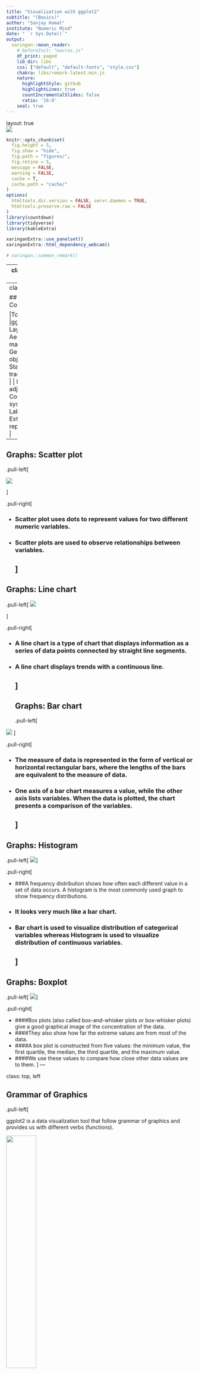 ```yaml
---
title: "Visualization with ggplot2"
subtitle: "(Basics)"
author: "Sanjay Hamal"
institute: "Numeric Mind"
date: " `r Sys.Date()`"
output: 
  xaringan::moon_reader:
    # beforeInit: "macros.js"
    df_print: paged
    lib_dir: libs
    css: ["default", "default-fonts", "style.css"]
    chakra: libs/remark-latest.min.js
    nature:
      highlightStyle: github
      highlightLines: true
      countIncrementalSlides: false
      ratio: '16:9'
    seal: true
---
```

layout: true
<div class="my-header"></div>
<div class="my-footer"><img src="imgs/nm-logo.png"/></div> 


```r
knitr::opts_chunk$set(
  fig.height = 5,
  fig.show = "hide",
  fig.path = "figures/",
  fig.retine = 5,
  message = FALSE,
  warning = FALSE,
  cache = T,
  cache.path = "cache/"
)
options(
  htmltools.dir.version = FALSE, servr.daemon = TRUE,
  htmltools.preserve.raw = FALSE
)
library(countdown)
library(tidyverse)
library(kableExtra)

xaringanExtra::use_panelset()
xaringanExtra::html_dependency_webcam()

# xaringan::summon_remark()
```



---
class: middle, center

# Data Visualization with

<img src="imgs/ggplot2.png" width="20%">


---
class: top, left

## Table of Content

|Topics |
|--- |
|ggplot2 |
| Layers  |             |
| Aesthetic mappings | |
| Geometric objects |
| Statistical transformations |
| Position adjustments |
| Coordinate system |
| Labeling |
| Extra graphical representations |

---

## Graphs: Scatter plot

.pull-left[

![](`r knitr::fig_chunk('ggplot_mapping', 'png')`)

]

.pull-right[

- ### Scatter plot uses dots to represent values for two different numeric variables.
- ### Scatter plots are used to observe relationships between variables.
]
---

## Graphs: Line chart

.pull-left[
![](`r knitr::fig_chunk('blood_line', 'png')`)

]

.pull-right[

- ### A line chart is a type of chart that displays information as a series of data points connected by straight line segments.

- ### A line chart displays trends with a continuous line.
]
---
## Graphs: Bar chart
.pull-left[

![](`r knitr::fig_chunk('diamonds_cut_fill', 'png')`)
]

.pull-right[

- ### The measure of data is represented in the form of vertical or horizontal rectangular bars, where the lengths of the bars are equivalent to the measure of data.
- ### One axis of a bar chart measures a value, while the other axis lists variables. When the data is plotted, the chart presents a comparison of the variables.
]
---

## Graphs: Histogram

.pull-left[
![](`r knitr::fig_chunk('diamonds_histogram', 'png')`)
]

.pull-right[

- ###A frequency distribution shows how often each different value in a set of data occurs. A histogram is the most commonly used graph to show frequency distributions. 
- ### It looks very much like a bar chart.
- ### Bar chart is used to visualize distribution of categorical variables whereas Histogram is used to visualize distribution of continuous variables.
]
---

## Graphs: Boxplot

.pull-left[
![](`r knitr::fig_chunk('diamonds_boxplot_2', 'png')`)
]

.pull-right[

- ####Box plots (also called box-and-whisker plots or box-whisker plots) give a good graphical image of the concentration of the data. 
- ####They also show how far the extreme values are from most of the data. 
- ####A box plot is constructed from five values: the minimum value, the first quartile, the median, the third quartile, and the maximum value. 
- ####We use these values to compare how close other data values are to them.
]
---

class: top, left

## Grammar of Graphics

.pull-left[

ggplot2 is a data visualization tool that follow grammar of graphics
and provides us with different verbs (functions).

<img src="imgs/ggplot2_tidyverse.png" width="40%">

]

.pull-right[

```r
library(ggplot2) #<<
```

]

---
class: top, left

## ggplot2: Layers


- Plots in **ggplot2** are made up of layers which make our work easier.

--

<br><br><br>

.pull-left[

<img src="imgs/ggplot2_layers.png" width="80%">

]

--

.pull-right[
<img src="imgs/ggplot2_layers_2.png" width="80%">

]



---
class: top, left

## ggplot2: Layers

.panelset[
.panel[.panel-name[Data]

Let's have a look at a table available in R called "cars". 

.pull-left[
```r
head(cars)


```
]

]

.panel[.panel-name[Blank]

.pull-left[

```r
ggplot(cars) #<<
```

<br><br>

Here, 

- **ggplot** is a function for plotting

- **cars** is a data set.

]


.pull-right[

![](`r knitr::fig_chunk('ggplot_blank1', 'png')`)

]
]

.panel[.panel-name[Layer 1]

.pull-left[

```r
ggplot(cars) +
  geom_point(aes(x = speed, y = dist)) #<<
```

<br><br>

Here, 

- **+** is a operator which join our layers

]

.pull-right[

![](`r knitr::fig_chunk('ggplot_layer1ex', 'png')`)

]

]


.panel[.panel-name[Layer 2]

.pull-left[

```r
ggplot(cars) +
  geom_point(aes(x = speed, y = dist)) +
  geom_line(aes(x = speed, y = dist)) #<<
```


]

.pull-right[

![](`r knitr::fig_chunk('ggplot_layer2ex', 'png')`)


]
]

]



---
class: top, left

## ggplot2: Aesthetic Mapping 

.panelset[
.panel[.panel-name[About]

.pull-left[

- An aesthetic is a visual property of the objects in your plot. It include things like the size, the shape, or the color of your points.

- For a particular layer, the components of X-axis and Y-axis are defined in aesthetics. 

```r
ggplot(cars) +
  geom_point(aes(x = speed, y = dist), size=3, color='red')
```

]
.pull-right[

![](`r knitr::fig_chunk('ggplot_layer2aex', 'png')`)


]



]

.panel[.panel-name[Data]

.pull-left[

```r
head(cars)
```


]

]


.panel[.panel-name[Axis]

.pull-left[

```r
ggplot(data = cars) +
  geom_point(
    mapping = aes(x = speed, y = dist) #<<
  )
```


Here, 

- geom_point() is used for creating scatter plot

]

.pull-right[

![](`r knitr::fig_chunk('ggplot_mappingex', 'png')`)

]

]


.panel[.panel-name[Color]

.pull-left[

```r
ggplot(data = cars) +
  geom_point(
    mapping = aes(x = speed, y = dist),
    color = "red" #<<
  )
```

- The colors could be simple "red", "blue", "green" and so on or Colors can specified as a hexadecimal RGB triplet, such as "#0066CC".

]

.pull-right[

![](`r knitr::fig_chunk('ggplot_colorex', 'png')`)

]
]



.panel[.panel-name[Size]

.pull-left[

```r
ggplot(data = cars) +
  geom_point(
    mapping = aes(x = speed, y = dist),
    color = "red",
    size = 5 #<<
  )
```


]

.pull-right[

![](`r knitr::fig_chunk('ggplot_sizeex', 'png')`)


]]


.panel[.panel-name[Shape]

.pull-left[

```r
ggplot(data = cars) +
  geom_point(
    mapping = aes(x = speed, y = dist),
    color = "blue",
    size = 8,
    shape = 3 #<<
  )
```


- In ggplot2, there are **25 shapes** available.
- Here, **shape = 3** is **+** 
- By default, the **shape = 21** i.e circle 

]

.pull-right[

![](`r knitr::fig_chunk('ggplot_shapeex', 'png')`)

]
]

.panel[.panel-name[Shape List]

.pull-left[

.center[
<img src="imgs/ggplot2_shapes_list.png" width="70%">
]

]

]

.panel[.panel-name[Opacity]

.pull-left[

```r

ggplot(data = cars) +
  geom_point(
    mapping = aes(x = speed, y = dist),
    color = "blue",
    size = 8,
    shape = 3,
    alpha = 0.4 #<<
  )

```


]

.pull-right[

![](`r knitr::fig_chunk('ggplot_alphaex', 'png')`)

]

]

.panel[.panel-name[Revisit]

.pull-left[

| Topics  | Description |
|---|---|
| aes(x =, y =) | set variables for x-axis and y-axis
| color = | set color of points
| shape = | set shape of points
|  size = | size of points
| alpha = | opacity of points


]


]


]


---
class: top, left

## Your Turn - 01

`r countdown(minutes = 0, warn_when = 10, seconds = 300,  top = 0)`

---
class: top, left

## Mapping Aesthetics to the variables

.panelset[

.panel[.panel-name[Data]

- blood:
```r

blood <- data.frame(
  Location = 1:10,
  Demand = sample(1:10, 10),
  Types = c("A+", "A+", "AB+", "A+", "O+", "AB+", "O+", "AB+", "AB+", "O+"),
  Serial_num = sample(1:15, 10),
  Gender = c(
    "Male", "Female", "Male", "Female", "Female",
    "Male", "Male", "Female", "Female", "Female"
  )
)
blood
```

]


.panel[.panel-name[Color]

.pull-left[

```r
ggplot(data = blood) +
  geom_point(
    mapping =
      aes(
        x = Location, y = Demand,
        color = Types #<<
      ),
    size = 5
  )
```

- Notice that, the color attribute is wrapped inside **aes()**. 
]

.pull-right[

![](`r knitr::fig_chunk('blood_colorex', 'png')`)

]

]

.panel[.panel-name[Color and Shape]

.pull-left[

```r
ggplot(data = blood) +
  geom_point(
    mapping =
      aes(
        x = Location, y = Demand,
        color = Types,
        shape = Gender #<<
      ),
    size = 8
  )
```

- Notice that the color and shape attributes are wrapped inside **aes()**.

]

.pull-right[

![](`r knitr::fig_chunk('blood_shapeex', 'png')`)

]
]

]

---
class: top, left

## Geometric Objects

.panelset[

.panel[.panel-name[About]

.pull-left[


- A geom is the geometrical object that a plot uses to represent data.

- geom_point is the geometrical object that plots scatter plot to represent data.


]

.pull-right[


]

]


.panel[.panel-name[Types]

.pull-left[

| Type | Function |
|---|---|
| Point | `geom_point()` |
| Line | `geom_line()` |
| Bar | `geom_bar()`, `geom_col()` |
| Histogram | `geom_histogram()` |
| Regression | `geom_smooth()` |
| Box plot | `geom_boxplot()` |
| Count | `geom_count()` |
| Density | `geom_density()` |


]

.pull-right[

| Type | Function |
|---|---|
| Text | `geom_text()` |
| Vert./Horiz. Line | `geom_{vh}line()` |

]

]



.panel[.panel-name[Common Mistakes]


**Incorrect way**

```r
ggplot(data = blood)
+geom_point(mapping = aes(x = Location, y = Demand)) #<<
+geom_line(mapping = aes(x = Location, y = Demand)) #<<
```


**Correct way**

```r
ggplot(data = blood) +
  geom_point(mapping = aes(x = Location, y = Demand)) + #<<
  geom_line(mapping = aes(x = Location, y = Demand)) + #<<
  geom_smooth(mapping = aes(x = Location, y = Demand))
```

Here, 

'+' sign should be placed in the same line where the previous layer ends.


]



]

---
class: top, left

## Combining plots


.panelset[
.panel[.panel-name[Data]

```r
head(blood)
```

]

.panel[.panel-name[Scatter Plot]

.pull-left60[

```r
ggplot(data = blood) +
  geom_point(mapping = aes(x = Location, y = Demand)) #<<
```


]

.pull-right40[

![](`r knitr::fig_chunk('blood_scatterex', 'png')`)

]

]


.panel[.panel-name[Line Plot]

.pull-left60[

```r
ggplot(data = blood) +
  geom_point(mapping = aes(x = Location, y = Demand)) +
  geom_line(mapping = aes(x = Location, y = Demand)) #<<
```


]

.pull-right40[

![](`r knitr::fig_chunk('blood_lineex', 'png')`)

]
]



.panel[.panel-name[Global Aesthetics]

.pull-left60[

```r
ggplot(data = blood) +
  geom_point(mapping = aes(x = Location, y = Demand)) + #<<
  geom_line(mapping = aes(x = Location, y = Demand)) 
```

Here, we can globally set mapping aesthetics in ggplot() 

```r
ggplot(
  data = blood,
  mapping = aes(x = Location, y = Demand)  #<<
) +
  geom_point() +
  geom_line() 
```


]

.pull-right40[

![](`r knitr::fig_chunk('blood_regressionex', 'png')`)

]

]


.panel[.panel-name[Additional changes]

.pull-left[

```r
ggplot(
  data = blood,
  mapping = aes(x = Location, y = Demand)
) +
  geom_point(color = "red") + # makes the points red
  geom_line(color = 'green')  #changes the line color
  
```


]

.pull-right[

![](`r knitr::fig_chunk('own_geomsex', 'png')`)

]

]


]


---
class: top, left

## Geom Properties


.panelset[
.panel[.panel-name[Data]


- blood:

```r
blood
```



]

.panel[.panel-name[Shape]

.pull-left[

```r
ggplot(data = blood, 
       mapping = aes(x = Location, y = Demand)) +
  geom_point(shape=3)+
  geom_line(shape = 22)
```

Here, 

Plotting a line plot: It has it's own mapping. 
There is no shape of a point in line. Hence it ignores the parameter 'shape' with a warning.

]

.pull-right[

![](`r knitr::fig_chunk('mpg_shape_22ex', 'png')`)


]

]


.panel[.panel-name[Linetype]

.pull-left[

```r
ggplot(data = blood, 
       mapping = aes(x = Location, y = Demand)) +
  geom_line(
    linetype = "dashed"
  )
```

Here, 

- However, you can use aesthetic mappings of geom_line to make changes in the type of line.
- Linetype='dashed' gives a dashed line instead of a solid line.

]

.pull-right[

![](`r knitr::fig_chunk('mpg_line_dashedex', 'png')`)


]

]







]


---
class: top, left

## Your Turn - 02

`r countdown(minutes = 0, warn_when = 10, seconds = 300,  top = 0)`


---
class: top, left

## Statistical Transformation

.panelset[
.panel[.panel-name[About]

- The algorithm used to calculate new values for a graph is called a stat, short for statistical transformation.

- In other graphs such as scatter plot, line plot, smooth-line, new values are not computed.

- In graphs like bar plot, box plots, histograms etc, new values are computed such as counts, proportions, summary etc.


]


.panel[.panel-name[Diamonds]

```r
head(diamonds)
```



]

.panel[.panel-name[Process]

<img src="imgs/bar1.png" width="100%">

]

.panel[.panel-name[BarPlot1]

.pull-left[


```r
ggplot(data = diamonds)+
  geom_bar(mapping = aes(x=cut))


# similar code

# ggplot(data = diamonds)+
#   geom_bar(mapping = aes(x=cut),
#            stat="count")

```

Here, 

- 'count' variable is computed and mapped to Y-axis.
- **stat**= 'count' by default
]

.pull-right[

![](`r knitr::fig_chunk('diamonds_cut_xaxisex', 'png')`)

]

]

.panel[.panel-name[BarPlot2]

.pull-left[

```r

ggplot(data = diamonds)+
  geom_bar(mapping = aes(y=cut))
```


]

.pull-right[

![](`r knitr::fig_chunk('diamonds_cut_yaxisex', 'png')`)

]

]


]
---

class: top, left

## Statistical Transformation

.panelset[

.panel[.panel-name[Dataset]

```r
head(diamonds)
```


]

.panel[.panel-name[Barplot-Proportion]

.pull-left[


```r

ggplot(data = diamonds) +
  geom_bar(
    mapping = aes(
      x = cut, y = ..prop.., #<<
      group = 1
    )
  )

```


]

.pull-right[

![](`r knitr::fig_chunk('diamonds_propex1', 'png')`)

]

]




]

---
class: top, left

## Attributes in Bar plot

.panelset[
.panel[.panel-name[Data]

```r
head(diamonds)
```

]

.panel[.panel-name[Color]

.pull-left[

```r
ggplot(data = diamonds) +
  geom_bar(mapping = aes(
    x = cut,
    color = cut #<<
  ))
```


]

.pull-right[

![](`r knitr::fig_chunk('diamonds_cut_colorex', 'png')`)

]

]

.panel[.panel-name[Fill]

.pull-left[

```r
ggplot(data = diamonds) +
  geom_bar(mapping = aes(
    x = cut,
    fill = cut #<<
  ))
```


]

.pull-right[

![](`r knitr::fig_chunk('diamonds_cut_fillex', 'png')`)

]

]

.panel[.panel-name[Position]

- There are few position adjustments in bar graphs:

| Position | Description |
|---|---|
|stack   | The objects are stacked one on top of the other.  |
|dodge   | The objects are placed adjacent to each other.  |

]



.panel[.panel-name[Data]
- fruits:

```r
fruits <- data.frame(
  id = c("1", "1", "1", "1", "2", "2", "2", "2"),
  name = c("Apple", "Apple", "Apricot", "Avocado", "Apple", "Apple", "Apple", "Apricot" ))

fruits
```


]


.panel[.panel-name[Stack]

.pull-left[

```r
ggplot(data = fruits)+
  geom_bar(mapping = aes(x=id, fill=name),
           position = "stack") #<<
```


]

.pull-right[

![](`r knitr::fig_chunk('fruits_stackex', 'png')`)

]
]

.panel[.panel-name[Dodge]

.pull-left[

```r
ggplot(data = fruits)+
  geom_bar(mapping = aes(x=id, fill=name),
           position = "dodge") #<<
```


]

.pull-right[

![](`r knitr::fig_chunk('fruits_dodgeex', 'png')`)

]

]


]
---
class: top, left

## Coordinate System

.panelset[
.panel[.panel-name[Data]

```r
head(fruits)
```


]

.panel[.panel-name[Coord_flip]

.pull-left[

```r
ggplot(data = fruits) +
  geom_bar(
    mapping = aes(x = name, fill = name)
  ) +
  coord_flip() #<<
```


]

.pull-right[

![](`r knitr::fig_chunk('fruits_coord_flipex', 'png')`)

]

]

.panel[.panel-name[Coord_polar]

.pull-left[

```r
ggplot(data = fruits) +
  geom_bar(
    mapping = aes(x = name, fill = name)
  ) +
  coord_polar() #<<
```


]

.pull-right[

![](`r knitr::fig_chunk('fruits_coord_polarex', 'png')`)

]

]


]


---
class: top, left

## Your Turn - 03 

`r countdown(minutes = 0, warn_when = 10, seconds = 300,  top = 0)`


---
class: top, left

## Labeling


.panelset[
.panel[.panel-name[Labels]

We use labs() function to add or modify the labels in ggplot2.

|Types | 
|---|
|TITLE |
|SUBTITLE |
|CAPTION |
|TAGS |
|X-AXIS |
|Y-AXIS |
|LEGEND | 


]


.panel[.panel-name[Title]

.pull-left[

```r
ggplot(data = fruits) +
  geom_bar(
    mapping = aes(x = id, fill = name)
  ) +
  labs(title = "List of Fruits") #<<
```



]

.pull-right[

![](`r knitr::fig_chunk('fruits_titleex', 'png')`)

]

]

.panel[.panel-name[Subtitle]

.pull-left[

```r
ggplot(data = fruits) +
  geom_bar(
    mapping = aes(x = id, fill = name)
  ) +
  labs(title = "List of Fruits", 
       subtitle = "Fruits Subtitle") #<<
```



]

.pull-right[

![](`r knitr::fig_chunk('fruits_subtitleex', 'png')`)

]

]


.panel[.panel-name[Caption]

.pull-left[

```r
ggplot(data = fruits) +
  geom_bar(
    mapping = aes(x = id, fill = name)
  ) +
  labs(title = "List of Fruits", 
       subtitle = "Fruits Subtitle", 
       caption = "Fruits Caption") #<<
```

]

.pull-right[

![](`r knitr::fig_chunk('fruits_captionex', 'png')`)

]

]



.panel[.panel-name[Tag]

.pull-left[

```r
ggplot(data = fruits) +
  geom_bar(
    mapping = aes(x = id, fill = name)
  ) +
  labs(title = "List of Fruits", 
       subtitle = "Fruits Subtitle", 
       caption = "Fruits Caption",
       tag = "Fig: I" #<<
       )
```

]

.pull-right[

![](`r knitr::fig_chunk('fruits_tagex', 'png')`)

]

]



.panel[.panel-name[Axis]

.pull-left[

```r
ggplot(data = fruits) +
  geom_bar(
    mapping = aes(x = id, fill = name)
  ) +
  labs(
    title = "List of Fruits",
    subtitle = "Fruits Subtitle",
    caption = "Fruits Caption",
    tag = "Fig: I",
    x = "Label for X-axis", #<<
    y = "Lable for Y-axis" #<<
  )
```

]

.pull-right[

![](`r knitr::fig_chunk('fruits_axisex', 'png')`)

]

]


.panel[.panel-name[Legend]

.pull-left[

```r
ggplot(data = fruits) +
  geom_bar(
    mapping = aes(x = id, fill = name)
  ) +
  labs(
    title = "List of Fruits",
    subtitle = "Fruits Subtitle",
    caption = "Fruits Caption",
    tag = "Fig: I",
    x = "Label for X-axis", 
    y = "Lable for Y-axis", 
    fill= "Legend title" #<<
  )
```

]

.pull-right[

![](`r knitr::fig_chunk('fruits_legendex', 'png')`)

]

]


]


---
class: top, left

## Your Turn - 04

`r countdown(minutes = 0, warn_when = 10, seconds = 300,  top = 0)`

---
class: top, left

## Other Geoms


.panelset[
.panel[.panel-name[Data]

| Types |
|---|
| Bar chart |  Visualize the distribution of a categorical variable.
| Histogram | Visualize the distribution of a continuous variable.
| Box plot | Visualize the distribution of continuous variable with box and whisker plot. 

]

.panel[.panel-name[Histogram]

.pull-left[

```r
ggplot(data = diamonds) +
  geom_histogram(mapping = aes(x = depth),
                binwidth = 0.5)
```

Here, 

- x is the continuous variable.
- binwidth is size of the bin (intervals).

]

.pull-right[

![](`r knitr::fig_chunk('diamonds_histogramex', 'png')`)

]

]


.panel[.panel-name[Boxplot - I]

.pull-left[

- Box plot containing continuous variable only.

```r
ggplot(data = diamonds) +
geom_boxplot(mapping = aes(y = depth))
```




]

.pull-right[

![](`r knitr::fig_chunk('diamonds_boxplotex', 'png')`)

]

]


.panel[.panel-name[Boxplot - II]

- Box plot with categorical and continuous variables

.pull-left[

```r
ggplot(data = diamonds) +
 geom_boxplot(mapping = 
                aes(x = cut, y = depth))
```

Here, 

- Categorical variables can be used to visualize different lines.


]

.pull-right[

![](`r knitr::fig_chunk('diamonds_boxplot_2ex', 'png')`)

]

]


]

---

## Facets

.panelset[
.panel[.panel-name[About]

- Facets are used to create subplots from the whole plot using categorical variables.
- It is used to create subplots from a single categorical variable.
- It is used to create subplots on the combination of two categorical variables.


| Types | Description |
|---|
| Facet wrap | Divide the plot into subplot based on 1 categorical variable.
| Facets grid | Divide the plot into subplot based on 2 categorical variables.


]

.panel[.panel-name[Data]

```r
head(blood)
```

]


.panel[.panel-name[Whole Plot]

.pull-left[

```r
ggplot(data = blood) +
  geom_point(
    mapping = aes(
      x = Demand, y = Location,
      color = Types
    ),
    size = 4
  )
```

]

.pull-right[

![](`r knitr::fig_chunk('blood_whole_plotex', 'png')`)

]

]



.panel[.panel-name[Facet Wrap I]

.pull-left[

```r
ggplot(data = blood) +
  geom_point(
    mapping = aes(
      x = Demand, y = Location,
      color = Types
    ),
    size = 4
  ) +
  facet_wrap(~Types, nrow = 2) #<<
 
```


Here, 

- facet_wrap(~subplot_variable, nrow or ncol)
- nrow or ncol denotes the number of rows or columns used for the display of subplots.

]

.pull-right[

![](`r knitr::fig_chunk('blood_facet_wrapex', 'png')`)


]

]

.panel[.panel-name[Facet Wrap - II]

.pull-left[

```r
ggplot(data = blood) +
  geom_point(
    mapping = aes(
      x = Demand, y = Location,
      color = Types
    ),
    size = 2
  ) +
    facet_wrap(~Types, ncol=1 ) #<<
 
```


]

.pull-right[

![](`r knitr::fig_chunk('blood_facet_wrap_2ex', 'png')`)

]

]


.panel[.panel-name[Facet Grid - I]

.pull-left[

```r
ggplot(data = blood) +
  geom_point(
    mapping = aes(
      x = Demand, y = Location,
      color = Types
    ),
    size = 2
  ) +
  facet_grid(Types ~ Gender) #<<
 
```

- facet_grid(Yaxis_variable~Xaxis_variable)

]

.pull-right[

![](`r knitr::fig_chunk('blood_facet_gridex', 'png')`)

]

]


.panel[.panel-name[Facet Grid - II]

.pull-left[

```r
ggplot(data = blood) +
  geom_point(
    mapping = aes(
      x = Demand, y = Location,
      color = Types
    ),
    size = 2
  ) +
  facet_grid(Gender ~ Types) #<<
 
```

- facet_grid(Yaxis_variable~Xaxis_variable)

]

.pull-right[

![](`r knitr::fig_chunk('blood_facet_grid_2ex', 'png')`)

]

]



]

---
##Themes:

|Themes |Description:|
|--- |
|theme_classic() |A classic-looking theme, with x and y axis lines and no gridlines. |
|theme_minimal() |A minimalistic theme with no background annotations|
|theme_grey() | Theme with a light grey background and white gridlines|
|theme_bw()  | A variation on theme_grey() that uses a white background and thin grey grid lines.|
|theme_void()|A completely empty theme.|
|theme_linedraw()| A theme with only black lines of various widths on white backgrounds, reminiscent of a line drawing.|
|theme_light()|similar to theme_linedraw() but with light grey lines and axes, to direct more attention towards the data.|
|theme_dark()| the dark cousin of theme_light(), with similar line sizes but a dark background. Useful to make thin coloured lines pop out.|

---

##Themes


.panelset[

.panel[.panel-name[theme_classic]

.pull-left[

```r

ggplot(data = diamonds,
       mapping= aes(x=cut, fill=cut))+
  geom_bar() + 
  theme_classic() #<<

```




]

.pull-right[

![](`r knitr::fig_chunk('theme_classicex', 'png')`)

]



]




.panel[.panel-name[theme_void]

.pull-left[

```r

ggplot(data = diamonds, 
       mapping= aes(x=cut, fill=cut))+
  geom_bar() +
  theme_void() #<<

```




]

.pull-right[

![](`r knitr::fig_chunk('theme_voidex', 'png')`)

]



]

.panel[.panel-name[theme_dark]

.pull-left[

```r

ggplot(data = cars, 
       mapping= aes(x=speed, y=dist, color=speed),
       )+
  geom_line() +
  theme_dark() #<<

```




]

.pull-right[

![](`r knitr::fig_chunk('theme_darkex', 'png')`)

]



]


]




---
class: center, middle

#END
















































